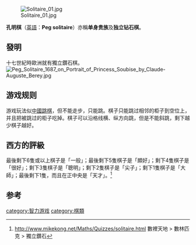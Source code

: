 [[File:Solitaire_01.jpg|thumb]]

'''孔明棋'''（[[英語|英語]]：'''Peg solitaire'''）亦稱'''单身贵族'''及'''独立钻石棋'''。

==發明==
十七世紀時歐洲就有獨立鑽石棋。
[[File:Peg_Solitaire_1687_on_Portrait_of_Princess_Soubise_by_Claude-Auguste_Berey.jpg|thumb]]

==游戏规则==
游戏玩法似[[中國跳棋|中國跳棋]]，但不能走步，只能跳。棋子只能跳过相邻的柜子到空位上，并且把被跳过的柜子吃掉。棋子可以沿格线横、纵方向跳，但是不能斜跳，剩下越少棋子越好。

==西方的評級==
最後剩下6隻或以上棋子是「一般」；最後剩下5隻棋子是「頗好」；剩下4隻棋子是「很好」；剩下3隻棋子是「聰明」；剩下2隻棋子是「尖子」；剩下1隻棋子是「大師」；最後剩下1隻，而且在正中央是「天才」。<ref>http://www.mikekong.net/Maths/Quizzes/solitaire.html {{Wayback|url=http://www.mikekong.net/Maths/Quizzes/solitaire.html |date=20200927002800 }}  數裡天地 > 數林匹克 > 獨立鑽石</ref>

== 参考 ==
{{reflist}}

[[category:智力游戏|category:智力游戏]]
[[category:棋類|category:棋類]]